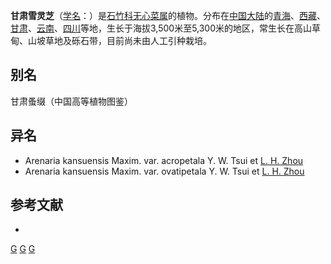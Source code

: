 {{Speciesbox
| taxon = Arenaria(植物) kansuensis
| authority = Maxim., 1880
}}

'''甘肃雪灵芝'''（[[学名|学名]]：{{lang|la|''Arenaria kansuensis''}}）是[[石竹科|石竹科]][[无心菜属|无心菜属]]的植物。分布在[[中国大陆|中国大陆]]的[[青海|青海]]、[[西藏|西藏]]、[[甘肃|甘肃]]、[[云南|云南]]、[[四川|四川]]等地，生长于海拔3,500米至5,300米的地区，常生长在高山草甸、山坡草地及砾石带，目前尚未由人工引种栽培。

== 别名 ==
甘肃蚤缀（中国高等植物图鉴）

== 异名 ==
* Arenaria kansuensis Maxim. var. acropetala Y. W. Tsui et [[周立华|L. H. Zhou]]
* Arenaria kansuensis Maxim. var. ovatipetala Y. W. Tsui et [[周立华|L. H. Zhou]]

== 参考文献 ==
<div class="references-small">
* {{cite web| url =http://www.bioinfo.cn/db05/KmzwSpecies.php?action=view&id=3231| title =甘肃雪灵芝| work =《中国高等植物数据库全库》| publisher =中国科学院微生物研究所| author =昆明植物研究所| accessdate =2009-02-24| deadurl =yes| archiveurl =https://web.archive.org/web/20160305031322/http://www.bioinfo.cn/db05/KmzwSpecies.php?action=view&id=3231| archivedate =2016-03-05}}
</div>
{{Taxonbar|from=Q15226445}}

[[Category:无心菜属|G]]
[[Category:甘肃植物|G]]
[[Category:_1880年描述的植物|G]]